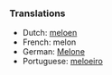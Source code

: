 
===Translations===

*Dutch: [[meloen]]
*French: melon
*German: [[Melone]]
*Portuguese: [[meloeiro]]